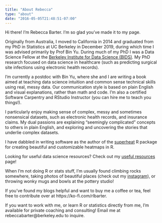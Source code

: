```yaml
---
title: "About Rebecca"
type: "about"
date: "2016-05-05T21:48:51-07:00"
---
```


Hi there! I'm Rebecca Barter. I'm so glad you've made it to my page.

Originally from Australia, I moved to California in 2014 and graduated from my PhD in Statistics at UC Berkeley in December 2019, during which time I was advised primarily by Prof Bin Yu. During much of my PhD I was a Data Science Fellow at the [Berkeley Institute for Data Science (BIDS)](https://bids.berkeley.edu). My PhD research focused on data science in healthcare (such as predicting surgical site infections using electronic health records). 

I'm currently a postdoc with Bin Yu, where she and I are writing a book aimed at teaching data science intuition and common sense technical skills using real, messy data. Our communication style is based on plain English and visual explanations, rather than math and code. I'm also a certified Software Carpentry and RStudio Instructor (you can hire me to teach you things!).

I particularly enjoy making sense of complex, messy and sometimes nonsensical datasets, such as electronic health records, and insurance claims. My dual passions are explaining "seemingly complicated" concepts to others in plain English, and exploring and uncovering the stories that underlie complex datasets. 

I have dabbled in writing software as the author of the [superheat](https://github.com/rlbarter/superheat) R package for creating beautiful and customizable heatmaps in R.

Looking for useful data science resources? Check out my [useful resources](http://www.rebeccabarter.com/useful_resources/) page!

When I'm not doing R or stats stuff, I'm usually found climbing rocks somewhere, taking photos of beautiful places (check out my [instagram](https://www.instagram.com/rlbarter/)), or throwing wonky mugs and bowls at the pottery studio!

If you've found my blogs helpful and want to buy me a coffee or tea, feel free to contribute over at https://ko-fi.com/rlbarter. 

If you want to work with me, or learn R or statistics directly from me, I'm available for private coaching and consulting! Email me at rebeccabarter@berkeley.edu to inquire.

